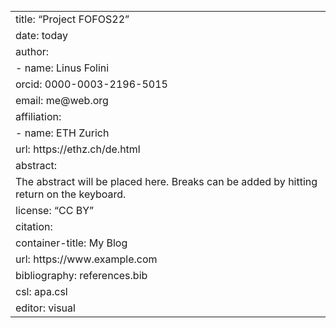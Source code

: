 ```{}
```

---
title: "Project FOFOS22"
date: today
author:
  - name: Linus Folini
    orcid: 0000-0003-2196-5015
    email: me@web.org
    affiliation: 
      - name: ETH Zurich
        url: https://ethz.ch/de.html
abstract: 
  The abstract will be placed here. Breaks can be added by hitting return on the keyboard.
license: "CC BY"
citation: 
  container-title: My Blog
  url: https://www.example.com
bibliography: references.bib
csl: apa.csl
editor: visual
---

```{}
```
